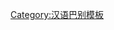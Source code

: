 {{User language-2|cmn-beijing|該用戶知道'''[[:Category:cmn-beijing 使用者|北京话]]'''跟[[普通话]]压根儿'''[[:Category:cmn-beijing-2 使用者|不是一档子事儿]]'''。|北京话|12|9}}<noinclude>[[Category:汉语巴别模板]]</noinclude>